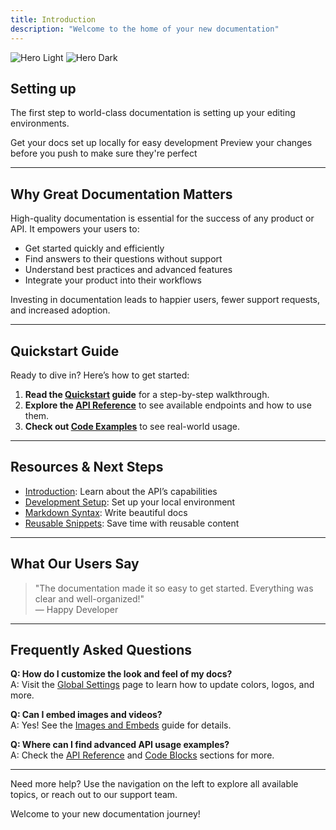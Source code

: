 ```yaml
---
title: Introduction
description: "Welcome to the home of your new documentation"
---
```


<img
  className="block dark:hidden"
  src="/images/hero-light.png"
  alt="Hero Light"
/>
<img
  className="hidden dark:block"
  src="/images/hero-dark.png"
  alt="Hero Dark"
/>

## Setting up

The first step to world-class documentation is setting up your editing environments.

<CardGroup cols={2}>
  <Card
    title="Edit Your Docs"
    icon="pen-to-square"
    href="https://mintlify.com/docs/quickstart"
  >
    Get your docs set up locally for easy development
  </Card>
  <Card
    title="Preview Changes"
    icon="image"
    href="https://mintlify.com/docs/development"
  >
    Preview your changes before you push to make sure they're perfect
  </Card>
</CardGroup>

---

## Why Great Documentation Matters

High-quality documentation is essential for the success of any product or API. It empowers your users to:

- Get started quickly and efficiently
- Find answers to their questions without support
- Understand best practices and advanced features
- Integrate your product into their workflows

Investing in documentation leads to happier users, fewer support requests, and increased adoption.

---

## Quickstart Guide

Ready to dive in? Here’s how to get started:

1. **Read the [Quickstart](quickstart.mdx) guide** for a step-by-step walkthrough.
2. **Explore the [API Reference](api-reference/endpoint/get.mdx)** to see available endpoints and how to use them.
3. **Check out [Code Examples](essentials/code.mdx)** to see real-world usage.

---

## Resources & Next Steps

- [Introduction](api-reference/introduction.mdx): Learn about the API’s capabilities
- [Development Setup](development.mdx): Set up your local environment
- [Markdown Syntax](essentials/markdown.mdx): Write beautiful docs
- [Reusable Snippets](essentials/reusable-snippets.mdx): Save time with reusable content

---

## What Our Users Say

> "The documentation made it so easy to get started. Everything was clear and well-organized!"  
> — Happy Developer

---

## Frequently Asked Questions

**Q: How do I customize the look and feel of my docs?**  
A: Visit the [Global Settings](essentials/settings.mdx) page to learn how to update colors, logos, and more.

**Q: Can I embed images and videos?**  
A: Yes! See the [Images and Embeds](essentials/images.mdx) guide for details.

**Q: Where can I find advanced API usage examples?**  
A: Check the [API Reference](api-reference/endpoint/get.mdx) and [Code Blocks](essentials/code.mdx) sections for more.

---

Need more help? Use the navigation on the left to explore all available topics, or reach out to our support team.

Welcome to your new documentation journey!

